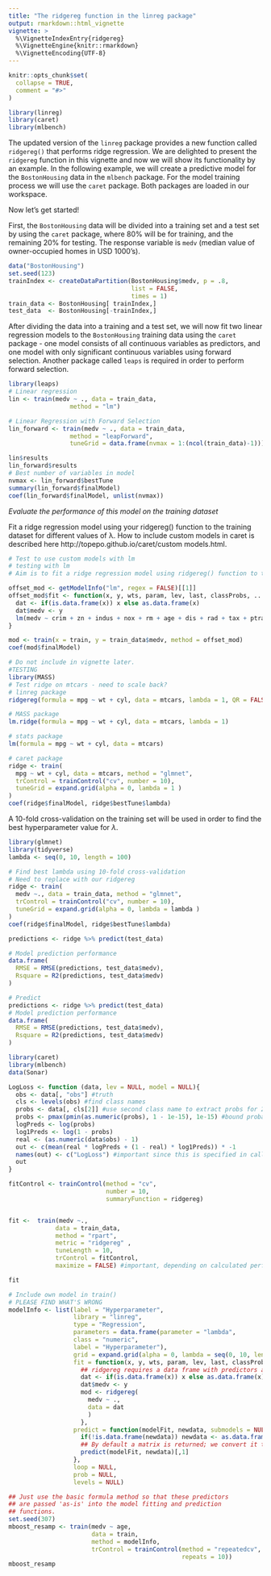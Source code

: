 ```yaml
---
title: "The ridgereg function in the linreg package"
output: rmarkdown::html_vignette
vignette: >
  %\VignetteIndexEntry{ridgereg}
  %\VignetteEngine{knitr::rmarkdown}
  %\VignetteEncoding{UTF-8}
---
```


```r
knitr::opts_chunk$set(
  collapse = TRUE,
  comment = "#>"
)
```

```r
library(linreg)
library(caret)
library(mlbench)
```

The updated version of the `linreg` package provides a new function called `ridgereg()` that performs ridge regression. We are delighted to present the `ridgereg` function in this vignette and now we will show its functionality by an example. In the following example, we will create a predictive model for the `BostonHousing` data in the `mlbench` package. For the model training process we will use the `caret` package. Both packages are loaded in our workspace. 

Now let's get started! 

First, the `BostonHousing` data will be divided into a training set and a test set by using the
`caret` package, where $80\%$ will be for training, and the remaining $20\%$ for testing. The response variable is `medv` (median value of owner-occupied homes in USD 1000's).

```r
data("BostonHousing")
set.seed(123)
trainIndex <- createDataPartition(BostonHousing$medv, p = .8, 
                                  list = FALSE, 
                                  times = 1)
train_data <- BostonHousing[ trainIndex,]
test_data  <- BostonHousing[-trainIndex,]
```
After dividing the data into a training and a test set, we will now fit two linear regression models to the `BostonHousing` training data using the `caret` package - one model consists of all continuous variables as predictors, and one model with only significant continuous variables using forward selection. Another package called `leaps` is required in order to perform forward selection. 

```r

library(leaps)
# Linear regression
lin <- train(medv ~ ., data = train_data, 
                 method = "lm")

# Linear Regression with Forward Selection
lin_forward <- train(medv ~ ., data = train_data, 
                 method = "leapForward",
                 tuneGrid = data.frame(nvmax = 1:(ncol(train_data)-1)))
```

```r
lin$results
lin_forward$results
# Best number of variables in model
nvmax <- lin_forward$bestTune
summary(lin_forward$finalModel)
coef(lin_forward$finalModel, unlist(nvmax))
```

*Evaluate the performance of this model on the training dataset*

Fit a ridge regression model using your ridgereg() function to the training dataset for different values of λ. How to include custom models in caret is described here http://topepo.github.io/caret/custom models.html.


```r
# Test to use custom models with lm
# testing with lm 
# Aim is to fit a ridge regression model using ridgereg() function to the training dataset for different values of lambda.

offset_mod <- getModelInfo("lm", regex = FALSE)[[1]]
offset_mod$fit <- function(x, y, wts, param, lev, last, classProbs, ...) {
  dat <- if(is.data.frame(x)) x else as.data.frame(x)
  dat$medv <- y
  lm(medv ~ crim + zn + indus + nox + rm + age + dis + rad + tax + ptratio + b + lstat, data = dat)
}

mod <- train(x = train, y = train_data$medv, method = offset_mod)
coef(mod$finalModel)

```


```r
# Do not include in vignette later.
#TESTING
library(MASS)
# Test ridge on mtcars - need to scale back?
# linreg package
ridgereg(formula = mpg ~ wt + cyl, data = mtcars, lambda = 1, QR = FALSE)

# MASS package
lm.ridge(formula = mpg ~ wt + cyl, data = mtcars, lambda = 1)

# stats package
lm(formula = mpg ~ wt + cyl, data = mtcars)

# caret package
ridge <- train(
  mpg ~ wt + cyl, data = mtcars, method = "glmnet",
  trControl = trainControl("cv", number = 10),
  tuneGrid = expand.grid(alpha = 0, lambda = 1 )
)
coef(ridge$finalModel, ridge$bestTune$lambda)
```

A 10-fold cross-validation on the training set will be used in order to find the best hyperparameter value for $\lambda$. 

```r
library(glmnet)
library(tidyverse)
lambda <- seq(0, 10, length = 100)

# Find best lambda using 10-fold cross-validation
# Need to replace with our ridgereg
ridge <- train(
  medv ~., data = train_data, method = "glmnet",
  trControl = trainControl("cv", number = 10),
  tuneGrid = expand.grid(alpha = 0, lambda = lambda )
)
coef(ridge$finalModel, ridge$bestTune$lambda)

predictions <- ridge %>% predict(test_data)

# Model prediction performance
data.frame(
  RMSE = RMSE(predictions, test_data$medv),
  Rsquare = R2(predictions, test_data$medv)
)

# Predict
predictions <- ridge %>% predict(test_data)
# Model prediction performance
data.frame(
  RMSE = RMSE(predictions, test_data$medv),
  Rsquare = R2(predictions, test_data$medv)
)


```


```r

library(caret)
library(mlbench)
data(Sonar)

LogLoss <- function (data, lev = NULL, model = NULL){ 
  obs <- data[, "obs"] #truth
  cls <- levels(obs) #find class names
  probs <- data[, cls[2]] #use second class name to extract probs for 2nd clas
  probs <- pmax(pmin(as.numeric(probs), 1 - 1e-15), 1e-15) #bound probability, this line and bellow is just logloss calculation, irrelevant for your question 
  logPreds <- log(probs)        
  log1Preds <- log(1 - probs)
  real <- (as.numeric(data$obs) - 1)
  out <- c(mean(real * logPreds + (1 - real) * log1Preds)) * -1
  names(out) <- c("LogLoss") #important since this is specified in call to train. Output can be a named vector of multiple values. 
  out
}

fitControl <- trainControl(method = "cv",
                           number = 10,
                           summaryFunction = ridgereg)


fit <-  train(medv ~.,
             data = train_data,
             method = "rpart", 
             metric = "ridgereg" ,
             tuneLength = 10,
             trControl = fitControl,
             maximize = FALSE) #important, depending on calculated performance measure

fit


```




```r
# Include own model in train()
# PLEASE FIND WHAT'S WRONG
modelInfo <- list(label = "Hyperparameter",
                  library = "linreg",
                  type = "Regression",
                  parameters = data.frame(parameter = "lambda",
                  class = "numeric",
                  label = "Hyperparameter"),
                  grid = expand.grid(alpha = 0, lambda = seq(0, 10, length = 100)),
                  fit = function(x, y, wts, param, lev, last, classProbs, ...) {          
                    ## ridgereg requires a data frame with predictors and response
                    dat <- if(is.data.frame(x)) x else as.data.frame(x)
                    dat$medv <- y
                    mod <- ridgereg(
                      medv ~ .,
                      data = dat
                      )
                    },
                  predict = function(modelFit, newdata, submodels = NULL) {
                    if(!is.data.frame(newdata)) newdata <- as.data.frame(newdata)
                    ## By default a matrix is returned; we convert it to a vector
                    predict(modelFit, newdata)[,1]
                  },
                  loop = NULL,
                  prob = NULL,
                  levels = NULL)

## Just use the basic formula method so that these predictors
## are passed 'as-is' into the model fitting and prediction
## functions.
set.seed(307)
mboost_resamp <- train(medv ~ age, 
                       data = train, 
                       method = modelInfo,
                       trControl = trainControl(method = "repeatedcv",
                                                repeats = 10))
mboost_resamp
```


